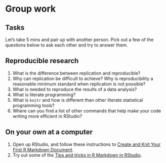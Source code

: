 # Group work {.unnumbered}

## Tasks

Let's take 5 mins and pair up with another person. Pick out a few of the questions below to ask each other and try to answer them.

## Reproducible research

1.  What is the difference between replication and reproducible?
2.  Why can replication be difficult to achieve? Why is reproducibility a reasonable minimum standard when replication is not possible?
3.  What is needed to reproduce the results of a data analysis?
4.  What is literate programming?
5.  What is `knitr` and how is different than other literate statistical programming tools?
6.  Where can you find a list of other commands that help make your code writing more efficient in RStudio?

## On your own at a computer

1. Open up RStudio, and follow these instructions to [Create and Knit Your First R Markdown Document](https://www.stephaniehicks.com/cshlcg2022/reproducible-res.html#create-and-knit-your-first-r-markdown-document).
2. Try out some of the [Tips and tricks in R Markdown in RStudio](https://www.stephaniehicks.com/cshlcg2022/reproducible-res.html#tips-and-tricks-in-r-markdown-in-rstudio).
